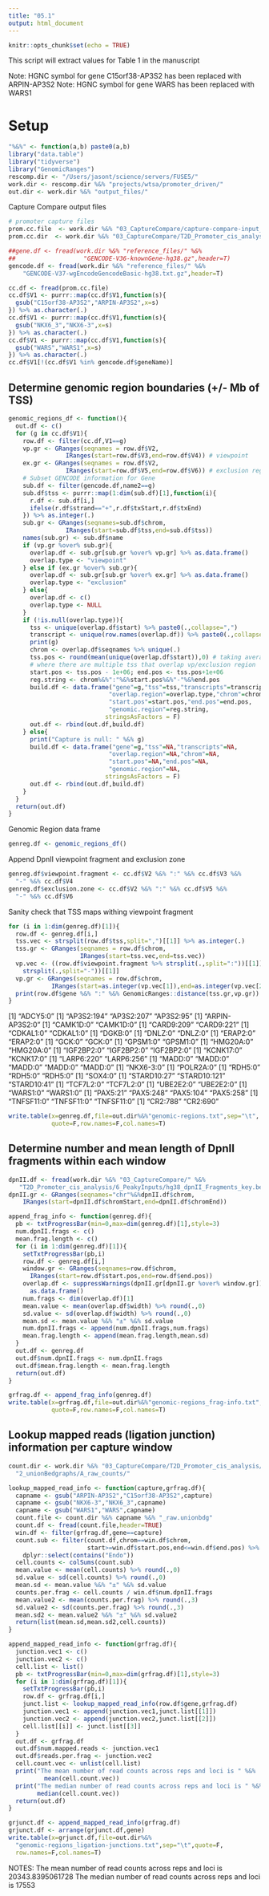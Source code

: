 ```yaml
---
title: "05.1"
output: html_document
---
```


```r
knitr::opts_chunk$set(echo = TRUE)
```

This script will extract values for Table 1 in the manuscript 

Note: HGNC symbol for gene C15orf38-AP3S2 has been replaced with ARPIN-AP3S2
Note: HGNC symbol for gene WARS has been replaced with WARS1

# Setup 

```r
"%&%" <- function(a,b) paste0(a,b)
library("data.table")
library("tidyverse")
library("GenomicRanges")
rescomp.dir <- "/Users/jasont/science/servers/FUSE5/"
work.dir <- rescomp.dir %&% "projects/wtsa/promoter_driven/"
out.dir <- work.dir %&% "output_files/"
```

Capture Compare output files 

```r
# promoter capture files 
prom.cc.file  <- work.dir %&% "03_CaptureCompare/capture-compare-input_hg38.txt"
prom.cc.dir  <- work.dir %&% "03_CaptureCompare/T2D_Promoter_cis_analysis/"
```


```r
##gene.df <- fread(work.dir %&% "reference_files/" %&% 
##                   "GENCODE-V36-knownGene-hg38.gz",header=T)
gencode.df <- fread(work.dir %&% "reference_files/" %&% 
    "GENCODE-V37-wgEncodeGencodeBasic-hg38.txt.gz",header=T)
```


```r
cc.df <- fread(prom.cc.file)
cc.df$V1 <- purrr::map(cc.df$V1,function(s){
  gsub("C15orf38-AP3S2","ARPIN-AP3S2",x=s)
}) %>% as.character(.)
cc.df$V1 <- purrr::map(cc.df$V1,function(s){
  gsub("NKX6_3","NKX6-3",x=s)
}) %>% as.character(.)
cc.df$V1 <- purrr::map(cc.df$V1,function(s){
  gsub("WARS","WARS1",x=s)
}) %>% as.character(.)
cc.df$V1[!(cc.df$V1 %in% gencode.df$geneName)]
```

## Determine genomic region boundaries (+/- Mb of TSS)

```r
genomic_regions_df <- function(){
  out.df <- c() 
  for (g in cc.df$V1){
    row.df <- filter(cc.df,V1==g)
    vp.gr <- GRanges(seqnames = row.df$V2,
                IRanges(start=row.df$V3,end=row.df$V4)) # viewpoint 
    ex.gr <- GRanges(seqnames = row.df$V2,
                IRanges(start=row.df$V5,end=row.df$V6)) # exclusion region 
    # Subset GENCODE information for Gene 
    sub.df <- filter(gencode.df,name2==g)
    sub.df$tss <- purrr::map(1:dim(sub.df)[1],function(i){
      r.df <- sub.df[i,]
      ifelse(r.df$strand=="+",r.df$txStart,r.df$txEnd)
    }) %>% as.integer(.)
    sub.gr <- GRanges(seqnames=sub.df$chrom,
                IRanges(start=sub.df$tss,end=sub.df$tss))
    names(sub.gr) <- sub.df$name
    if (vp.gr %over% sub.gr){
      overlap.df <- sub.gr[sub.gr %over% vp.gr] %>% as.data.frame()
      overlap.type <- "viewpoint"
    } else if (ex.gr %over% sub.gr){
      overlap.df <- sub.gr[sub.gr %over% ex.gr] %>% as.data.frame()    
      overlap.type <- "exclusion"
    } else{
      overlap.df <- c()
      overlap.type <- NULL
    }
    if (!is.null(overlap.type)){
      tss <- unique(overlap.df$start) %>% paste0(.,collapse=",")
      transcript <- unique(row.names(overlap.df)) %>% paste0(.,collapse=",")
      print(g)
      chrom <- overlap.df$seqnames %>% unique(.)
      tss.pos <- round(mean(unique(overlap.df$start)),0) # taking average 
      # where there are multiple tss that overlap vp/exclusion region 
      start.pos <- tss.pos - 1e+06; end.pos <- tss.pos+1e+06
      reg.string <- chrom%&%":"%&%start.pos%&%"-"%&%end.pos
      build.df <- data.frame("gene"=g,"tss"=tss,"transcripts"=transcript,
                            "overlap.region"=overlap.type,"chrom"=chrom,
                            "start.pos"=start.pos,"end.pos"=end.pos,
                            "genomic.region"=reg.string,
                           stringsAsFactors = F)
      out.df <- rbind(out.df,build.df)
    } else{
      print("Capture is null: " %&% g)
      build.df <- data.frame("gene"=g,"tss"=NA,"transcripts"=NA,
                            "overlap.region"=NA,"chrom"=NA,
                            "start.pos"=NA,"end.pos"=NA,
                            "genomic.region"=NA,
                           stringsAsFactors = F)
      out.df <- rbind(out.df,build.df)
    }
  }
  return(out.df)
}
```

Genomic Region data frame 
```r
genreg.df <- genomic_regions_df()
```

Append DpnII viewpoint fragment and exclusion zone 
```r
genreg.df$viewpoint.fragment <- cc.df$V2 %&% ":" %&% cc.df$V3 %&% 
  "-" %&% cc.df$V4
genreg.df$exclusion.zone <- cc.df$V2 %&% ":" %&% cc.df$V5 %&% 
  "-" %&% cc.df$V6
```

Sanity check that TSS maps withing viewpoint fragment 
```r
for (i in 1:dim(genreg.df)[1]){
  row.df <- genreg.df[i,]
  tss.vec <- strsplit(row.df$tss,split=",")[[1]] %>% as.integer(.)
  tss.gr <- GRanges(seqnames = row.df$chrom,
                    IRanges(start=tss.vec,end=tss.vec))
  vp.vec <- ((row.df$viewpoint.fragment %>% strsplit(.,split=":"))[[1]][2] %>% 
    strsplit(.,split="-"))[[1]]
  vp.gr <- GRanges(seqnames = row.df$chrom,
            IRanges(start=as.integer(vp.vec[1]),end=as.integer(vp.vec[2])))
  print(row.df$gene %&% ":" %&% GenomicRanges::distance(tss.gr,vp.gr))
}
```

[1] "ADCY5:0"
[1] "AP3S2:194" "AP3S2:207" "AP3S2:95" 
[1] "ARPIN-AP3S2:0"
[1] "CAMK1D:0" "CAMK1D:0"
[1] "CARD9:209" "CARD9:221"
[1] "CDKAL1:0" "CDKAL1:0"
[1] "DGKB:0"
[1] "DNLZ:0" "DNLZ:0"
[1] "ERAP2:0" "ERAP2:0"
[1] "GCK:0" "GCK:0"
[1] "GPSM1:0" "GPSM1:0"
[1] "HMG20A:0" "HMG20A:0"
[1] "IGF2BP2:0" "IGF2BP2:0" "IGF2BP2:0"
[1] "KCNK17:0" "KCNK17:0"
[1] "LARP6:220" "LARP6:256"
[1] "MADD:0" "MADD:0" "MADD:0" "MADD:0" "MADD:0"
[1] "NKX6-3:0"
[1] "POLR2A:0"
[1] "RDH5:0" "RDH5:0" "RDH5:0"
[1] "SOX4:0"
[1] "STARD10:27"  "STARD10:121" "STARD10:41" 
[1] "TCF7L2:0" "TCF7L2:0"
[1] "UBE2E2:0" "UBE2E2:0"
[1] "WARS1:0" "WARS1:0"
[1] "PAX5:21"  "PAX5:248" "PAX5:104" "PAX5:258"
[1] "TNFSF11:0" "TNFSF11:0" "TNFSF11:0"
[1] "CR2:788" "CR2:690"


```r
write.table(x=genreg.df,file=out.dir%&%"genomic-regions.txt",sep="\t",
            quote=F,row.names=F,col.names=T)
```

## Determine number  and mean length of DpnII fragments within each window

```r
dpnII.df <- fread(work.dir %&% "03_CaptureCompare/" %&% 
   "T2D_Promoter_cis_analysis/6_PeakyInputs/hg38_dpnII_Fragments_key.bed")
dpnII.gr <- GRanges(seqnames="chr"%&%dpnII.df$chrom,
    IRanges(start=dpnII.df$chromStart,end=dpnII.df$chromEnd))
```

```r
append_frag_info <- function(genreg.df){
  pb <- txtProgressBar(min=0,max=dim(genreg.df)[1],style=3)
  num.dpnII.frags <- c()
  mean.frag.length <- c()
  for (i in 1:dim(genreg.df)[1]){
    setTxtProgressBar(pb,i)
    row.df <- genreg.df[i,]
    window.gr <- GRanges(seqnames=row.df$chrom,
      IRanges(start=row.df$start.pos,end=row.df$end.pos))
    overlap.df <- suppressWarnings(dpnII.gr[dpnII.gr %over% window.gr]) %>% 
      as.data.frame()
    num.frags <- dim(overlap.df)[1] 
    mean.value <- mean(overlap.df$width) %>% round(.,0)
    sd.value <- sd(overlap.df$width) %>% round(.,0)
    mean.sd <- mean.value %&% "±" %&% sd.value
    num.dpnII.frags <- append(num.dpnII.frags,num.frags)
    mean.frag.length <- append(mean.frag.length,mean.sd)
  }
  out.df <- genreg.df
  out.df$num.dpnII.frags <- num.dpnII.frags
  out.df$mean.frag.length <- mean.frag.length
  return(out.df)
}
```

```r
grfrag.df <- append_frag_info(genreg.df) 
write.table(x=grfrag.df,file=out.dir%&%"genomic-regions_frag-info.txt",sep="\t",
            quote=F,row.names=F,col.names=T)
```

## Lookup mapped reads (ligation junction) information per capture window

```r
count.dir <- work.dir %&% "03_CaptureCompare/T2D_Promoter_cis_analysis/" %&% 
  "2_unionBedgraphs/A_raw_counts/"

lookup_mapped_read_info <- function(capture,grfrag.df){
  capname <- gsub("ARPIN-AP3S2","C15orf38-AP3S2",capture)
  capname <- gsub("NKX6-3","NKX6_3",capname)
  capname <- gsub("WARS1","WARS",capname)
  count.file <- count.dir %&% capname %&% "_raw.unionbdg"
  count.df <- fread(count.file,header=TRUE)
  win.df <- filter(grfrag.df,gene==capture)
  count.sub <- filter(count.df,chrom==win.df$chrom,
                      start>=win.df$start.pos,end<=win.df$end.pos) %>% 
    dplyr::select(contains("Endo"))
  cell.counts <- colSums(count.sub)
  mean.value <- mean(cell.counts) %>% round(.,0)
  sd.value <- sd(cell.counts) %>% round(.,0)
  mean.sd <- mean.value %&% "±" %&% sd.value
  counts.per.frag <- cell.counts / win.df$num.dpnII.frags
  mean.value2 <- mean(counts.per.frag) %>% round(.,3)
  sd.value2 <- sd(counts.per.frag) %>% round(.,3)
  mean.sd2 <- mean.value2 %&% "±" %&% sd.value2
  return(list(mean.sd,mean.sd2,cell.counts))
}

append_mapped_read_info <- function(grfrag.df){
  junction.vec1 <- c()
  junction.vec2 <- c()
  cell.list <- list()
  pb <- txtProgressBar(min=0,max=dim(grfrag.df)[1],style=3)
  for (i in 1:dim(grfrag.df)[1]){
    setTxtProgressBar(pb,i)
    row.df <- grfrag.df[i,]
    junct.list <- lookup_mapped_read_info(row.df$gene,grfrag.df)
    junction.vec1 <- append(junction.vec1,junct.list[[1]])
    junction.vec2 <- append(junction.vec2,junct.list[[2]])    
    cell.list[[i]] <- junct.list[[3]]
  }
  out.df <- grfrag.df
  out.df$num.mapped.reads <- junction.vec1
  out.df$reads.per.frag <- junction.vec2
  cell.count.vec <- unlist(cell.list)
  print("The mean number of read counts across reps and loci is " %&% 
          mean(cell.count.vec))
  print("The median number of read counts across reps and loci is " %&% 
        median(cell.count.vec))
  return(out.df)
}

```


```r
grjunct.df <- append_mapped_read_info(grfrag.df) 
grjunct.df <- arrange(grjunct.df,gene)
write.table(x=grjunct.df,file=out.dir%&%
  "genomic-regions_ligation-junctions.txt",sep="\t",quote=F,
  row.names=F,col.names=T)
```


NOTES: 
The mean number of read counts across reps and loci is 20343.8395061728
The median number of read counts across reps and loci is 17553